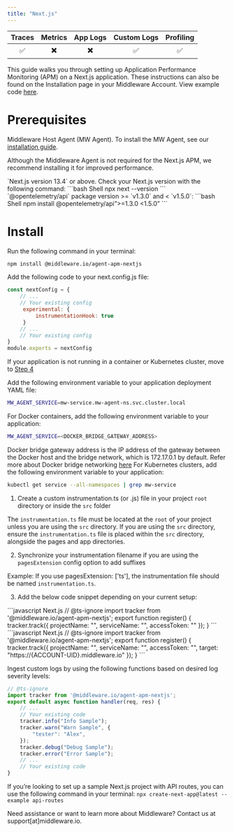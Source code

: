 ```yaml
---
title: "Next.js"
---
```

<a target="_blank" href="https://www.npmjs.com/package/@middleware.io/agent-apm-nextjs">
    <span style={{
        background: "url(https://img.shields.io/npm/v/%40middleware.io%2Fagent-apm-nextjs) no-repeat",
        width: "125px",
        height: "20px",
        display: "inline-block",
    }}/>
</a>

| Traces | Metrics | App Logs | Custom Logs | Profiling |
| :----: | :-----: | :------: | :---------: | :-------: |
| ✅ | ✖️ | ✖️ | ✅ | ✅ |


This guide walks you through setting up Application Performance Monitoring (APM) on a Next.js application. These instructions can also be found on the Installation page in your Middleware Account. View example code [here](https://github.com/middleware-labs/demo-apm/tree/master/nextjs).

# Prerequisites

<Steps>

  <Step title="MW Host Agent">
   Middleware Host Agent (MW Agent). To install the MW Agent, see our <a href="https://docs.middleware.io/docs/agent-installation/overview"> installation guide</a>. 
  
   <Note> Although the Middleware Agent is not required for the Next.js APM, we recommend installing it for improved performance. </Note>
  
  </Step>

  <Step title="Next.js Version">
   `Next.js version 13.4` or above. Check your Next.js version with the following command:
    ```bash Shell
    npx next --version
    ```

  </Step>

  <Step title="OpenTelemetry Version">
    `@opentelemetry/api` package version >= `v1.3.0` and < `v1.5.0`:
    ```bash Shell
    npm install @opentelemetry/api”>=1.3.0 <1.5.0”
    ```
  </Step>

</Steps>

# Install

<Accordion title="Step 1: Install Next.js APM Package">

Run the following command in your terminal:
```bash Shell 
npm install @middleware.io/agent-apm-nextjs
```
</Accordion>

<Accordion title="Step 2: Modify Config File">

Add the following code to your next.config.js file:

```javascript Next.js
const nextConfig = {
    // ...
    // Your existing config
     experimental: {
         instrumentationHook: true
     }
    // ...
    // Your existing config
}
module.exports = nextConfig
```
</Accordion>

<Accordion title="Step 3: Container Variables">

<Note>If your application is not running in a container or Kubernetes cluster, move to [Step 4](#step-4-create-instrumentation-file)</Note> 

Add the following environment variable to your application deployment YAML file:

```bash Shell
MW_AGENT_SERVICE=mw-service.mw-agent-ns.svc.cluster.local
```

For Docker containers, add the following environment variable to your application:

```bash Shell
MW_AGENT_SERVICE=<DOCKER_BRIDGE_GATEWAY_ADDRESS>
```
<Note> Docker bridge gateway address is the IP address of the gateway between the Docker host and the bridge network, which is 172.17.0.1 by default. 
Refer more about Docker bridge networking [here](https://docs.docker.com/network/network-tutorial-standalone/) </Note>
For Kubernetes clusters, add the following environment variable to your application:
```bash Shell
kubectl get service --all-namespaces | grep mw-service
```
</Accordion>

<Accordion title="Step 4: Create Instrumentation File">

1. Create a custom instrumentation.ts (or .js) file in your project `root` directory or inside the `src` folder

<Warning>The `instrumentation.ts` file must be located at the `root` of your project unless you are using the `src` directory. If you are using the `src` directory, ensure the `instrumentation.ts` file is placed within the `src` directory, alongside the pages and app directories.</Warning>

2. Synchronize your instrumentation filename if you are using the `pagesExtension` config option to add suffixes

<Note> Example: If you use pagesExtension: ['ts'], the instrumentation file should be named `instrumentation.ts`. </Note>

3. Add the below code snippet depending on your current setup:

<Tabs>
  <Tab title="MW Agent Installed">
    ```javascript Next.js
        // @ts-ignore
        import tracker from '@middleware.io/agent-apm-nextjs';
        export function register() {
            tracker.track({
                projectName: "<PROJECT-NAME>",
                serviceName: "<SERVICE-NAME>",
                accessToken: "<xxxxxxxxxx>"
            });
        }
    ```
  </Tab>
  <Tab title="MW Agent NOT Installed">
    ```javascript Next.js
        // @ts-ignore
        import tracker from '@middleware.io/agent-apm-nextjs';
        export function register() {
            tracker.track({
                projectName: "<PROJECT-NAME>",
                serviceName: "<SERVICE-NAME>",
                accessToken: "<ACCESS-TOKEN>",
                target: "https://{ACCOUNT-UID}.middleware.io"
            });
        }
    ```
  </Tab>
</Tabs>

</Accordion>

<Accordion title="Step 5: Enable Logging">

Ingest custom logs by using the following functions based on desired log severity levels:

```javascript Next.js
// @ts-ignore
import tracker from '@middleware.io/agent-apm-nextjs';
export default async function handler(req, res) {
    // ...
    // Your existing code
    tracker.info("Info Sample");
    tracker.warn("Warn Sample", {
        "tester": "Alex",
    });
    tracker.debug("Debug Sample");
    tracker.error("Error Sample");
    // ...
    // Your existing code
}
```
</Accordion>

<Accordion title="Step 6: Deploy your Project">

<Note>If you’re looking to set up a sample Next.js project with API routes, you can use the following command in your terminal: `npx create-next-app@latest --example api-routes`</Note>

</Accordion>

<Note> Need assistance or want to learn more about Middleware? Contact us at support[at]middleware.io. </Note>

